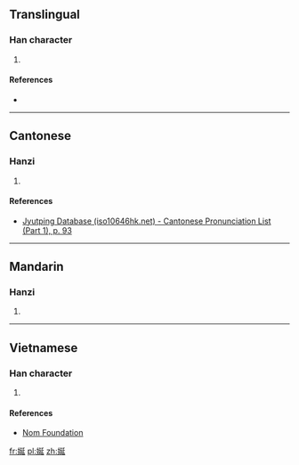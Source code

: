 ==Translingual==

===Han character===
{{Han char|rn=38|rad=女|as=07|sn=10|four=|canj=女弓大一 (VNKM), 女弓大女 (VNKV)|ids=⿰[[女]][[延]]}}

# {{defn|Han|sort=女07}}

====References====
* {{Han ref|kx=0263.170|dkj=06339|dj=0530.040|hdz=21045.070|uh=5A2B|ud=23083}}

----

==Cantonese==

===Hanzi===
{{yue-hanzi|jyut=[[jin4]]|y=yin4}}

# {{defn|lang=yue|sort=女07}}

====References====
* [http://www.iso10646hk.net/jp/document/download.jsp Jyutping Database (iso10646hk.net) - Cantonese Pronunciation List (Part 1), p. 93]

----

==Mandarin==

===Hanzi===
{{cmn-hanzi|pin=[[yán]] ([[yan2]])|wg=yen<sup>2</sup>}}

# {{defn|lang=cmn|sort=女07}}

----

==Vietnamese==

===Han character===
{{vi-hantu|[[duyên]]|rs=女07}}

# {{defn|lang=vi|sort=女07}}

====References====
*[http://nomfoundation.org/common/nom_details.php?codepoint=5a2b Nom Foundation]

[[fr:娫]]
[[pl:娫]]
[[zh:娫]]